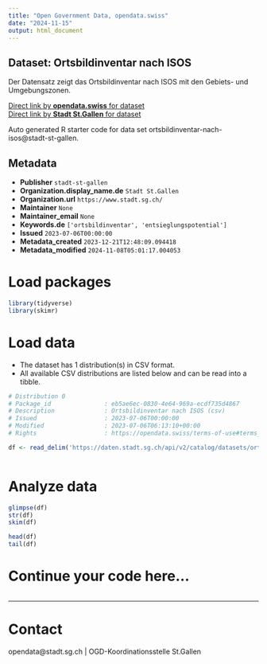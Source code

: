 ```yaml
---
title: "Open Government Data, opendata.swiss"
date: "2024-11-15"
output: html_document
---
```


## Dataset: Ortsbildinventar nach ISOS

Der Datensatz zeigt das Ortsbildinventar nach ISOS mit den Gebiets- und Umgebungszonen.

[Direct link by **opendata.swiss** for dataset](https://opendata.swiss/de/dataset/ortsbildinventar-nach-isos)<br>
[Direct link by **Stadt St.Gallen** for dataset](https://daten.stadt.sg.ch/explore/dataset/ortsbildinventar-nach-isos/)

Auto generated R starter code for data set ortsbildinventar-nach-isos@stadt-st-gallen.

## Metadata

- **Publisher** `stadt-st-gallen`
- **Organization.display_name.de** `Stadt St.Gallen`
- **Organization.url** `https://www.stadt.sg.ch/`
- **Maintainer** `None`
- **Maintainer_email** `None`
- **Keywords.de** `['ortsbildinventar', 'entsieglungspotential']`
- **Issued** `2023-07-06T00:00:00`
- **Metadata_created** `2023-12-21T12:48:09.094418`
- **Metadata_modified** `2024-11-08T05:01:17.004053`


# Load packages

```r

library(tidyverse)
library(skimr)

```

# Load data

-   The dataset has 1 distribution(s) in CSV format.
-   All available CSV distributions are listed below and can be read into a tibble.

```r

# Distribution 0
# Package_id               : eb5ae6ec-0830-4e64-969a-ecdf735d4867
# Description              : Ortsbildinventar nach ISOS (csv)
# Issued                   : 2023-07-06T00:00:00
# Modified                 : 2023-07-06T06:13:10+00:00
# Rights                   : https://opendata.swiss/terms-of-use#terms_by

df <- read_delim('https://daten.stadt.sg.ch/api/v2/catalog/datasets/ortsbildinventar-nach-isos/exports/csv?use_labels=true')



```

# Analyze data

```r

glimpse(df)
str(df)
skim(df)

head(df)
tail(df)

```

# Continue your code here...

```r

```

------------------------------------------------------------------------

# Contact

opendata@stadt.sg.ch | OGD-Koordinationsstelle St.Gallen
